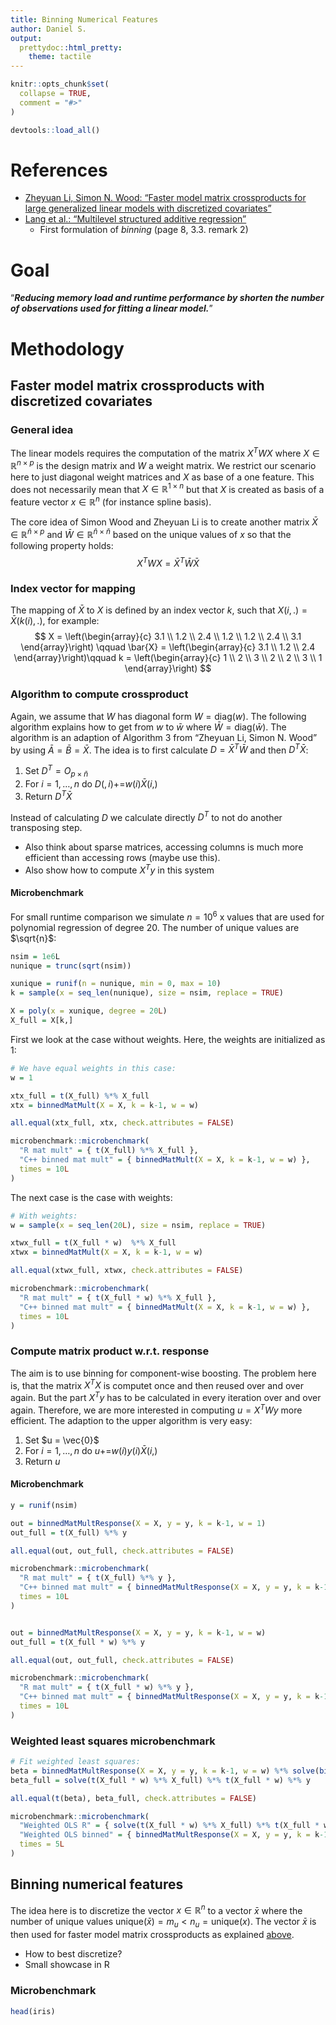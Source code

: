 ```yaml
---
title: Binning Numerical Features
author: Daniel S.
output:
  prettydoc::html_pretty:
    theme: tactile
---
```


```r
knitr::opts_chunk$set(
  collapse = TRUE,
  comment = "#>"
)

devtools::load_all()
```


# References

- [Zheyuan Li, Simon N. Wood: "Faster model matrix crossproducts for large generalized linear models with discretized covariates"](https://link.springer.com/content/pdf/10.1007/s11222-019-09864-2.pdf)
- [Lang et al.: "Multilevel structured additive regression"](https://link.springer.com/article/10.1007/s11222-012-9366-0)
    - First formulation of _binning_ (page 8, 3.3. remark 2)


# Goal

"___Reducing memory load and runtime performance by shorten the number of observations used for fitting a linear model.___"


# Methodology

## Faster model matrix crossproducts with discretized covariates

### General idea

The linear models requires the computation of the matrix $X^TWX$ where $X\in\mathbb{R}^{n\times p}$ is the design matrix and $W$ a weight matrix. We restrict our scenario here to just diagonal weight matrices and $X$ as base of a one feature. This does not necessarily mean that $X\in\mathbb{R}^{1\times n}$ but that $X$ is created as basis of a feature vector $x\in \mathbb{R}^n$ (for instance spline basis).

The core idea of Simon Wood and Zheyuan Li is to create another matrix $\bar{X}\in\mathbb{R}^{\bar{n}\times p}$ and $\bar{W}\in\mathbb{R}^{\bar{n}\times\bar{n}}$ based on the unique values of $x$ so that the following property holds:
$$
X^TWX = \bar{X}^T\bar{W}\bar{X}
$$

### Index vector for mapping

The mapping of $\bar{X}$ to $X$ is defined by an index vector $k$, such that $X(i,.) = \bar{X}(k(i), .)$, for example:
$$
X = \left(\begin{array}{c}
3.1 \\ 1.2 \\ 2.4 \\ 1.2 \\ 1.2 \\ 2.4 \\ 3.1
\end{array}\right) \qquad \bar{X} = \left(\begin{array}{c}
3.1 \\ 1.2 \\ 2.4
\end{array}\right)\qquad k = \left(\begin{array}{c}
1 \\ 2 \\ 3 \\ 2 \\ 2 \\ 3 \\ 1
\end{array}\right)
$$

### Algorithm to compute crossproduct

Again, we assume that $W$ has diagonal form $W = \text{diag}(w)$. The following algorithm explains how to get from $w$ to $\bar{w}$ where $\bar{W} = \text{diag}(\bar{w})$. The algorithm is an adaption of Algorithm 3 from "Zheyuan Li, Simon N. Wood" by using $\bar{A} = \bar{B} = \bar{X}$. The idea is to first calculate $D = \bar{X}^T\bar{W}$ and then $D^T\bar{X}$:

1. Set $D^T = O_{p\times \bar{n}}$
1. For $i = 1, \dots, n$ do $D(,i) \mathrel{{+}{=}} w(i)\bar{X}(i,)$
1. Return $D^T\bar{X}$

Instead of calculating $D$ we calculate directly $D^T$ to not do another transposing step.

- Also think about sparse matrices, accessing columns is much more efficient than accessing rows (maybe use this).
- Also show how to compute $X^Ty$ in this system

#### Microbenchmark

For small runtime comparison we simulate $n = 10^6$ x values that are used for polynomial regression of degree 20. The number of unique values are $\sqrt{n}$:

```r
nsim = 1e6L
nunique = trunc(sqrt(nsim))

xunique = runif(n = nunique, min = 0, max = 10)
k = sample(x = seq_len(nunique), size = nsim, replace = TRUE)

X = poly(x = xunique, degree = 20L)
X_full = X[k,]
```

First we look at the case without weights. Here, the weights are initialized as 1:
```r
# We have equal weights in this case:
w = 1

xtx_full = t(X_full) %*% X_full
xtx = binnedMatMult(X = X, k = k-1, w = w)

all.equal(xtx_full, xtx, check.attributes = FALSE)

microbenchmark::microbenchmark(
  "R mat mult" = { t(X_full) %*% X_full },
  "C++ binned mat mult" = { binnedMatMult(X = X, k = k-1, w = w) },
  times = 10L
)
```

The next case is the case with weights:
```r
# With weights:
w = sample(x = seq_len(20L), size = nsim, replace = TRUE)

xtwx_full = t(X_full * w)  %*% X_full
xtwx = binnedMatMult(X = X, k = k-1, w = w)

all.equal(xtwx_full, xtwx, check.attributes = FALSE)

microbenchmark::microbenchmark(
  "R mat mult" = { t(X_full * w) %*% X_full },
  "C++ binned mat mult" = { binnedMatMult(X = X, k = k-1, w = w) },
  times = 10L
)
```


### Compute matrix product w.r.t. response

The aim is to use binning for component-wise boosting. The problem here is, that the matrix $X^TX$ is computet once and then reused over and over again. But the part $X^Ty$ has to be calculated in every iteration over and over again. Therefore, we are more interested in computing $u = X^TWy$ more efficient. The adaption to the upper algorithm is very easy:

1. Set $u = \vec{0}$
1. For $i = 1, \dots, n$ do $u \mathrel{{+}{=}} w(i)y(i)\bar{X}(i,)$
1. Return $u$

#### Microbenchmark

```r
y = runif(nsim)

out = binnedMatMultResponse(X = X, y = y, k = k-1, w = 1)
out_full = t(X_full) %*% y

all.equal(out, out_full, check.attributes = FALSE)

microbenchmark::microbenchmark(
  "R mat mult" = { t(X_full) %*% y },
  "C++ binned mat mult" = { binnedMatMultResponse(X = X, y = y, k = k-1, w = 1) },
  times = 10L
)


out = binnedMatMultResponse(X = X, y = y, k = k-1, w = w)
out_full = t(X_full * w) %*% y

all.equal(out, out_full, check.attributes = FALSE)

microbenchmark::microbenchmark(
  "R mat mult" = { t(X_full * w) %*% y },
  "C++ binned mat mult" = { binnedMatMultResponse(X = X, y = y, k = k-1, w = w) },
  times = 10L
)
```


### Weighted least squares microbenchmark


```r
# Fit weighted least squares:
beta = binnedMatMultResponse(X = X, y = y, k = k-1, w = w) %*% solve(binnedMatMult(X = X, k = k-1, w = w))
beta_full = solve(t(X_full * w) %*% X_full) %*% t(X_full * w) %*% y

all.equal(t(beta), beta_full, check.attributes = FALSE)

microbenchmark::microbenchmark(
  "Weighted OLS R" = { solve(t(X_full * w) %*% X_full) %*% t(X_full * w) %*% y },
  "Weighted OLS binned" = { binnedMatMultResponse(X = X, y = y, k = k-1, w = w) %*% solve(binnedMatMult(X = X, k = k-1, w = w)) },
  times = 5L
)
```

## Binning numerical features

The idea here is to discretize the vector $x\in\mathbb{R}^n$ to a vector $\bar{x}$ where the number of unique values $\text{unique}(\bar{x}) = m_u < n_u = \text{unique}(x)$. The vector $\bar{x}$ is then used for faster model matrix crossproducts as explained [above](#faster-model-matrix-crossproducts-with-discretized-covariates).

- How to best discretize?
- Small showcase in R

### Microbenchmark

```r
head(iris)
```

